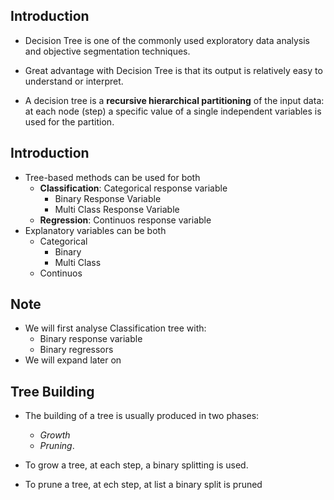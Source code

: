## Introduction
-   Decision Tree is one of the commonly used exploratory data analysis and objective segmentation techniques.

-   Great advantage with Decision Tree is that its output is relatively easy to understand or interpret.

-   A decision tree is a **recursive hierarchical partitioning** of the input data: at each node (step) a specific value of a single independent variables is used for the partition.

## Introduction
-   Tree-based methods can be used for both
    -   **Classification**: Categorical response variable 
         - Binary Response Variable
         - Multi Class Response Variable
    -   **Regression**: Continuos response variable 
- Explanatory variables can be both 
   - Categorical 
      - Binary
      - Multi Class
   - Continuos


## Note
- We will first analyse Classification tree with:
   - Binary response variable
   - Binary regressors
- We will expand later on  


## Tree Building 

-   The building of a tree is usually produced in two phases:

    -   *Growth*
    -   *Pruning*.

-   To grow a tree, at each step, a binary splitting is used.
-   To prune a tree, at ech step, at list a binary split is pruned 

